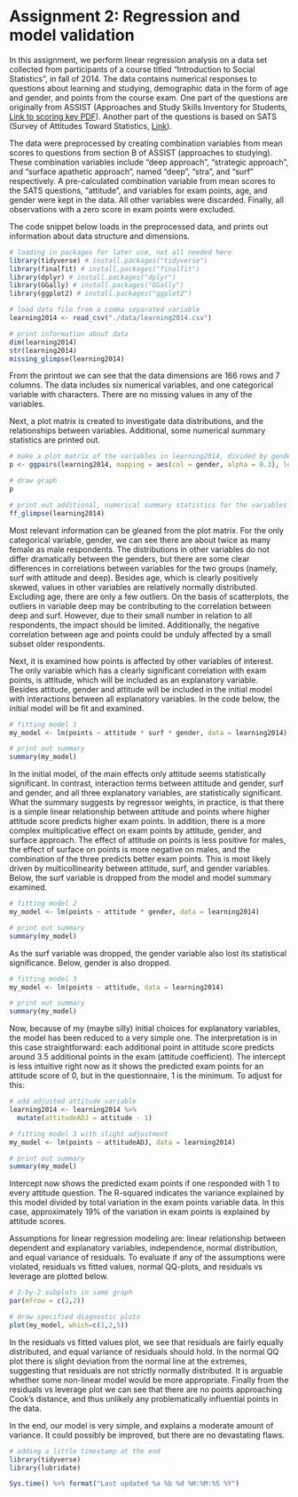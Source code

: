 # Assignment 2: Regression and model validation

In this assignment, we perform linear regression analysis on a data set collected from participants of a course titled "Introduction to Social Statistics", in fall of 2014. The data contains numerical responses to questions about learning and studying, demographic data in the form of age and gender, and points from the course exam. One part of the questions are originally from ASSIST (Approaches and Study Skills Inventory for Students, [Link to scoring key PDF](http://www.etl.tla.ed.ac.uk/questionnaires/ASSIST.pdf)). Another part of the questions is based on SATS (Survey of Attitudes Toward Statistics, [Link](http://www.evaluationandstatistics.com/)).

The data were preprocessed by creating combination variables from mean scores to questions from section B of ASSIST (approaches to studying). These combination variables include "deep approach", "strategic approach", and "surface apathetic approach", named "deep", "stra", and "surf" respectively. A pre-calculated combination variable from mean scores to the SATS questions, "attitude", and variables for exam points, age, and gender were kept in the data. All other variables were discarded. Finally, all observations with a zero score in exam points were excluded.

The code snippet below loads in the preprocessed data, and prints out information about data structure and dimensions.

```r
# loading in packages for later use, not all needed here
library(tidyverse) # install.packages("tidyverse")
library(finalfit) # install.packages("finalfit")
library(dplyr) # install.packages("dplyr")
library(GGally) # install.packages("GGally")
library(ggplot2) # install.packages("ggplot2")

# load data file from a comma separated variable
learning2014 <- read_csv("./data/learning2014.csv")

# print information about data
dim(learning2014)
str(learning2014)
missing_glimpse(learning2014)
```

From the printout we can see that the data dimensions are 166 rows and 7 columns. The data includes six numerical variables, and one categorical variable with characters. There are no missing values in any of the variables.

Next, a plot matrix is created to investigate data distributions, and the relationships between variables. Additional, some numerical summary statistics are printed out.

```r
# make a plot matrix of the variables in learning2014, divided by gender displayed in separate colors
p <- ggpairs(learning2014, mapping = aes(col = gender, alpha = 0.3), lower = list(combo = wrap("facethist", bins = 20)))

# draw graph
p

# print out additional, numerical summary statistics for the variables
ff_glimpse(learning2014)
```

Most relevant information can be gleaned from the plot matrix. For the only categorical variable, gender, we can see there are about twice as many female as male respondents. The distributions in other variables do not differ dramatically between the genders, but there are some clear differences in correlations between variables for the two groups (namely, surf with attitude and deep). Besides age, which is clearly positively skewed, values in other variables are relatively normally distributed. Excluding age, there are only a few outliers. On the basis of scatterplots, the outliers in variable deep may be contributing to the correlation between deep and surf. However, due to their small number in relation to all respondents, the impact should be limited. Additionally, the negative correlation between age and points could be unduly affected by a small subset older respondents.

Next, it is examined how points is affected by other variables of interest. The only variable which has a clearly significant correlation with exam points, is attitude, which will be included as an explanatory variable. Besides attitude, gender and attitude will be included in the initial model with interactions between all explanatory variables. In the code below, the initial model will be fit and examined.

```r
# fitting model 1
my_model <- lm(points ~ attitude * surf * gender, data = learning2014)

# print out summary
summary(my_model)
```

In the initial model, of the main effects only attitude seems statistically significant. In contrast, interaction terms between attitude and gender, surf and gender, and all three explanatory variables, are statistically significant. What the summary suggests by regressor weights, in practice, is that there is a simple linear relationship between attitude and points where higher attitude score predicts higher exam points. In addition, there is a more complex multiplicative effect on exam points by attitude, gender, and surface approach. The effect of attitude on points is less positive for males, the effect of surface on points is more negative on males, and the combination of the three predicts better exam points. This is most likely driven by multicollinearity between attitude, surf, and gender variables. Below, the surf variable is dropped from the model and model summary examined.

```r
# fitting model 2
my_model <- lm(points ~ attitude * gender, data = learning2014)

# print out summary
summary(my_model)
```

As the surf variable was dropped, the gender variable also lost its statistical significance. Below, gender is also dropped.

```r
# fitting model 3
my_model <- lm(points ~ attitude, data = learning2014)

# print out summary
summary(my_model)
```

Now, because of my (maybe silly) initial choices for explanatory variables, the model has been reduced to a very simple one. The interpretation is in this case straightforward: each additional point in attitude score predicts around 3.5 additional points in the exam (attitude coefficient). The intercept is less intuitive right now as it shows the predicted exam points for an attitude score of 0, but in the questionnaire, 1 is the minimum. To adjust for this:

```r
# add adjusted attitude variable
learning2014 <- learning2014 %>% 
  mutate(attitudeADJ = attitude - 1)

# fitting model 3 with slight adjustment
my_model <- lm(points ~ attitudeADJ, data = learning2014)

# print out summary
summary(my_model)
```

Intercept now shows the predicted exam points if one responded with 1 to every attitude question. The R-squared indicates the variance explained by this model divided by total variation in the exam points variable data. In this case, approximately 19% of the variation in exam points is explained by attitude scores.

Assumptions for linear regression modeling are: linear relationship between dependent and explanatory variables, independence, normal distribution, and equal variance of residuals. To evaluate if any of the assumptions were violated, residuals vs fitted values, normal QQ-plots, and residuals vs leverage are plotted below.

```r
# 2-by-2 subplots in same graph
par(mfrow = c(2,2))

# draw specified diagnostic plots
plot(my_model, which=c(1,2,5))
```

In the residuals vs fitted values plot, we see that residuals are fairly equally distributed, and equal variance of residuals should hold. In the normal QQ plot there is slight deviation from the normal line at the extremes, suggesting that residuals are not strictly normally distributed. It is arguable whether some non-linear model would be more appropriate. Finally from the residuals vs leverage plot we can see that there are no points approaching Cook's distance, and thus unlikely any problematically influential points in the data.

In the end, our model is very simple, and explains a moderate amount of variance. It could possibly be improved, but there are no devastating flaws.

```r
# adding a little timestamp at the end
library(tidyverse)
library(lubridate)

Sys.time() %>% format("Last updated %a %b %d %H:%M:%S %Y")
```